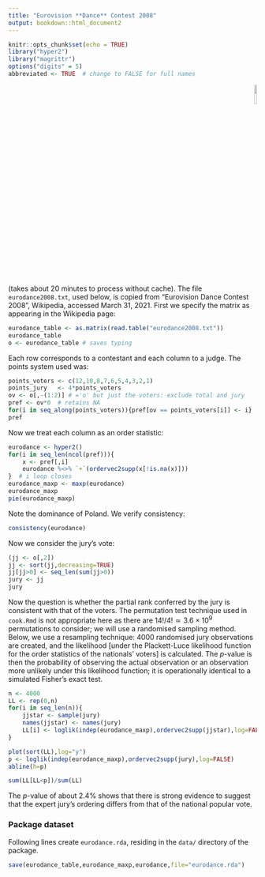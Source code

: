 ```yaml
---
title: "Eurovision **Dance** Contest 2008"
output: bookdown::html_document2
---
```


```r
knitr::opts_chunk$set(echo = TRUE)
library("hyper2")
library("magrittr")
options("digits" = 5)
abbreviated <- TRUE  # change to FALSE for full names
```

<p style="text-align: right;">
![](`r system.file("help/figures/hyper2.png", package = "hyper2")`){width=10%}
</p>

(takes about 20 minutes to process without cache).  The file
`eurodance2008.txt`, used below, is copied from "Eurovision Dance
Contest 2008", Wikipedia, accessed March 31, 2021.  First we specify
the matrix as appearing in the Wikipedia page:

```r
eurodance_table <- as.matrix(read.table("eurodance2008.txt"))
eurodance_table
o <- eurodance_table # saves typing
```

Each row corresponds to a contestant and each column to a judge.  The
points system used was:

```r
points_voters <- c(12,10,8,7,6,5,4,3,2,1)
points_jury   <- 4*points_voters
ov <- o[,-(1:2)] # ='o' but just the voters: exclude total and jury
pref <- ov*0  # retains NA
for(i in seq_along(points_voters)){pref[ov == points_voters[i]] <- i}
pref
```

Now we treat each column as an order statistic:

```r
eurodance <- hyper2()
for(i in seq_len(ncol(pref))){
	x <- pref[,i]
	eurodance %<>% `+`(ordervec2supp(x[!is.na(x)]))
}  # i loop closes
eurodance_maxp <- maxp(eurodance)
eurodance_maxp
pie(eurodance_maxp)
```

Note the dominance of Poland.  We verify consistency:

```r
consistency(eurodance)
```



Now we consider the jury's vote:

```r
(jj <- o[,2])
jj <- sort(jj,decreasing=TRUE)
jj[jj>0] <- seq_len(sum(jj>0))
jury <- jj
jury
```

Now the question is whether the partial rank conferred by the jury is
consistent with that of the voters.  The permutation test technique
used in `cook.Rmd` is not appropriate here as there are $14!/4!\simeq
3.6\times 10^9$ permutations to consider; we will use a randomised
sampling method.  Below, we use a resampling technique: 4000
randomised jury observations are created, and the likelihood [under
the Plackett-Luce likelihood function for the order statistics of the
nationals' voters] is calculated.  The $p$-value is then the
probability of observing the actual observation or an observation more
unlikely under this likelihood function; it is operationally identical
to a simulated Fisher's exact test.

```r
n <- 4000
LL <- rep(0,n)
for(i in seq_len(n)){
	jjstar <- sample(jury)
	names(jjstar) <- names(jury)
	LL[i] <- loglik(indep(eurodance_maxp),ordervec2supp(jjstar),log=FALSE)
}
```

```r
plot(sort(LL),log="y")
p <- loglik(indep(eurodance_maxp),ordervec2supp(jury),log=FALSE)
abline(h=p)
```

```r
sum(LL[LL<p])/sum(LL)
```


The $p$-value of about 2.4\% shows that there is strong evidence to
suggest that the expert jury's ordering differs from that of the
national popular vote.

### Package dataset {-}

Following lines create `eurodance.rda`, residing in the `data/` directory of the package.

```r
save(eurodance_table,eurodance_maxp,eurodance,file="eurodance.rda")
```
